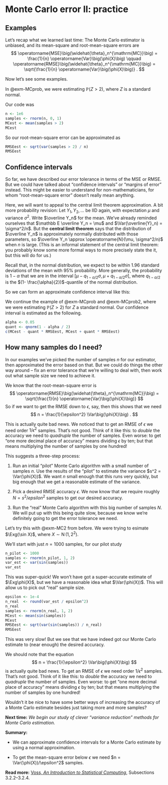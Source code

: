# Monte Carlo error II: practice

::: {.hidden}
$$\newcommand{\Exg}{\operatorname{\mathbb{E}}} 
\newcommand{\Ex}{\mathbb{E}} 
\newcommand{\Ind}{\mathbb{I}}
\newcommand{\Var}{\operatorname{Var}}$$
:::

## Examples

Let's recap what we learned last time: The Monte Carlo estimator is unbiased, and its mean-square and root-mean-square errors are
$$ \operatorname{MSE}\big(\widehat{\theta}_n^{\mathrm{MC}}\big) = \frac{1}{n} \operatorname{Var}\big(\phi(X)\big) \qquad \operatorname{RMSE}\big(\widehat{\theta}_n^{\mathrm{MC}}\big) = \sqrt{\frac{1}{n} \operatorname{Var}\big(\phi(X)\big)} . $$

Now let's see some examples.

::: {#exm-MCprob2}
In @exm-MCprob, we were estimating $\mathbb P(Z > 2)$, where $Z$ is a standard normal.

Our code was

```r
n <- 1e6
samples <- rnorm(n, 0, 1)
MCest <- mean(samples > 2)
MCest
```

So our root-mean-square error can be approximated as

```r
RMSEest <- sqrt(var(samples > 2) / n)
RMSEest
```
:::

## Confidence intervals

So far, we have described our error tolerance in terms of the MSE or RMSE. But we could have talked about "confidence intervals" or "margins of error" instead. This might be easier to understand for non-mathematicians, for whom "root-mean-square error" doesn't really mean anything.

Here, we will want to appeal to the central limit theorem approximation. A bit more probability revision: Let $Y_1, Y_2, \dots$ be IID again, with expectation $\mu$ and variance $\sigma^2$. Write $\overline Y_n$ for the mean. We've already reminded ourselves that $\mathbb E \overline Y_n = \mu$  and $\Var(\overline{Y}_n) = \sigma^2/n$. But the **central limit theorem** says that the distribution of $\overline Y_n$ is approximately normally distributed with those parameters, so $\overline Y_n \approx \operatorname{N}(\mu, \sigma^2/n)$ when $n$ is large. (This is an informal statement of the central limit theorem: you probably know some more formal ways to more precisely state the it, but this will do for us.)

Recall that, in the normal distribution, we expect to be within $1.96$ standard deviations of the mean with 95% probability. More generally, the probability is $1-\alpha$ that we are in the interval $[\mu - q_{1-\alpha/2}\sigma, \mu + q_{1-\alpha/2}\sigma]$, where $q_{1-\alpha/2}$ is the $(1- \frac{\alpha}{2})$-quantile of the normal distribution.

So we can form an approximate confidence interval like this:

::: {#exm-MCprob3}
We continue the example of @exm-MCprob and @exm-MCprob2, where we were estimating $\mathbb P(Z > 2)$ for $Z$ a standard normal. Our confidence interval is estimated as the following.

```r
alpha <- 0.05
quant <- qnorm(1 - alpha / 2)
c(MCest - quant * RMSEest, MCest + quant * RMSEest)
```
:::

## How many samples do I need?

In our examples we've picked the number of samples $n$ for our estimator, then approximated the error based on that. But we could do things the other way around -- fix an error tolerance that we're willing to deal with, then work out what sample size we need to achieve it.

We know that the root-mean-square error is
$$ \operatorname{RMSE}\big(\widehat{\theta}_n^{\mathrm{MC}}\big) = \sqrt{\frac{1}{n} \operatorname{Var}\big(\phi(X)\big)} $$
So if we want to get the RMSE down to $\epsilon$, say, then this shows that we need
$$ n = \frac{1}{\epsilon^2} \Var\big(\phi(X)\big) . $$

This is actually quite bad news. We noticed that to get an RMSE of $\epsilon$ we need order $1/\epsilon^2$ samples. That's not good. Think of it like this: to *double* the accuracy we need to *quadruple* the number of samples. Even worse: to get "one more decimal place of accuracy" means dividing $\epsilon$ by ten; but that means multiplying the number of samples by one hundred!

This suggests a three-step process:

1. Run an initial "pilot" Monte Carlo algorithm with a small number of samples $n$. Use the results of the "pilot" to estimate the variance $s^2 = \Var(\phi(X))$. We want $n$ small enough that this runs very quickly, but big enough that we get a reasonable estimate of the variance.

1.  Pick a desired RMSE accuracy $\epsilon$. We now know that we require roughly $N = s^2 / epsilon^2$ samples to get our desired accuracy.

1. Run the "real" Monte Carlo algorithm with this big number of samples $N$. We will put up with this being quite slow, because we know we're definitely going to get the error tolerance we need.

::: {#exm-MC22}
Let's try this with @exm-MC2 from before. We were trying to esimate $\Exg(\sin X)$, where $X \sim \operatorname{N}(1, 2^2)$.

We'll start with just $n = 1000$ samples, for our pilot study

```r
n_pilot <- 1000
samples <- rnorm(n_pilot, 1, 2)
var_est <- var(sin(samples))
var_est
```
  
This was super-quick! We won't have got a super-accurate estimate of $\Exg\phi(X)$, but we have a reasonable idea what $\Var(\phi(X))$. This will allow us to pick out "real" sample size.

```r
epsilon <- 1e-4
n_real  <- round(var_est / epsilon^2)
n_real
samples <- rnorm(n_real, 1, 2)
MCest <- mean(sin(samples))
MCest
RMSEest <- sqrt(var(sin(samples)) / n_real)
RMSEest
```

This was very slow! But we see that we have indeed got our Monte Carlo estimate to (near enough) the desired accuracy.
:::

We should note that the equation
$$ n = \frac{1}{\epsilon^2} \Var\big(\phi(X)\big) $$
is actually quite bad news. To get an RMSE of $\epsilon$ we need order $1/\epsilon^2$ samples. That's not good. Think of it like this: to *double* the accuracy we need to *quadruple* the number of samples. Even worse: to get "one more decimal place of accuracy" means dividing $\epsilon$ by ten; but that means multiplying the number of samples by one hundred!

Wouldn't it be nice to have some better ways of increasing the accuracy of a Monte Carlo estimate besides just taking more and more samples?

**Next time:** *We begin our study of clever "variance reduction" methods for Monte Carlo estimation.* 

::: {.mysummary}
**Summary:**

* We can approximate confidence intervals for a Monte Carlo estimate by using a normal approximation.

* To get the mean-square error below $\epsilon$ we need $n = \Var(\phi(X))/\epsilon^2$ samples.

**Read more:** [Voss, *An Introduction to Statistical Computing*](https://leeds.primo.exlibrisgroup.com/permalink/44LEE_INST/1fj430b/cdi_askewsholts_vlebooks_9781118728031), Subsections 3.2.2--3.2.4.
:::